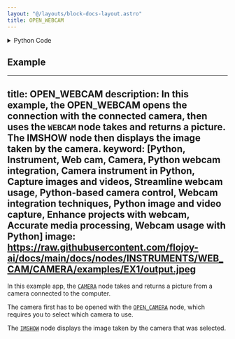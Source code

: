 ```yaml
---
layout: "@/layouts/block-docs-layout.astro"
title: OPEN_WEBCAM
---
```



<PythonDocsDisplay docstring={docstring} />

<details>
<summary>Python Code</summary>

```python
import cv2
from flojoy import CameraDevice, flojoy, DataContainer
from flojoy.connection_manager import DeviceConnectionManager
from typing import Optional, Literal


@flojoy(deps={"opencv-python-headless": "4.7.0.72"})
def OPEN_WEBCAM(
    camera: CameraDevice,
    default: Optional[DataContainer] = None,
) -> Optional[DataContainer]:
    """The OPEN_WEBCAM node opens a connection with the selected camera.

    Parameters
    ----------
    camera : Camera
        The camera to use.
    resolution : select
        Camera resolution. Choose from a few options.

    Returns
    -------
    None
    """

    if not camera:
        raise ValueError("No camera selected")

    cam = cv2.VideoCapture(camera.get_id())
    DeviceConnectionManager.register_connection(camera, cam)

    return None

```

[Find this Flojoy Block on GitHub](https://github.com/flojoy-ai/blocks/blob/main/blocks/IO/IMAGING/OPEN_WEBCAM/OPEN_WEBCAM.py)

</details>

## Example

<GetHelpWidget />

<AppDisplay app={app} blockName="OPEN_WEBCAM" client:visible />

---
title: OPEN_WEBCAM
description: In this example, the OPEN_WEBCAM opens the connection with the connected camera, then uses the `WEBCAM` node takes and returns a picture. The IMSHOW node then displays the image taken by the camera.
keyword: [Python, Instrument, Web cam, Camera, Python webcam integration, Camera instrument in Python, Capture images and videos, Streamline webcam usage, Python-based camera control, Webcam integration techniques, Python image and video capture, Enhance projects with webcam, Accurate media processing, Webcam usage with Python]
image: https://raw.githubusercontent.com/flojoy-ai/docs/main/docs/nodes/INSTRUMENTS/WEB_CAM/CAMERA/examples/EX1/output.jpeg
---  

In this example app, the [`CAMERA`](https://github.com/flojoy-io/nodes/blob/main/INSTRUMENTS/WEB_CAM/CAMERA/CAMERA.py) node takes and returns a picture from a camera connected to the computer.

The camera first has to be opened with the [`OPEN_CAMERA`](https://github.com/flojoy-io/nodes/blob/main/INSTRUMENTS/WEB_CAM/CAMERA/CAMERA.py) node, which requires you to select which camera to use.

The [`IMSHOW`](https://github.com/flojoy-io/nodes/blob/main/VISUALIZERS/PLOTLY/TABLE/TABLE.py) node displays the image taken by the camera that was selected.

